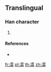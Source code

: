 ==Translingual==

===Han character===
{{Han char|rn=85|rad=水|as=16|sn=19|four=|canj=EMBD}}

# {{defn|Han|sort=水16}}

====References====
* {{Han ref|kx=0660.271|hdz=31783.051|uh=702E|ud=28718}}

[[fr:瀮]]
[[pl:瀮]]
[[th:瀮]]
[[zh:瀮]]